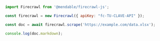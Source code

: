 ```js Node
import Firecrawl from '@mendable/firecrawl-js';

const firecrawl = new Firecrawl({ apiKey: "fc-TU-CLAVE-API" });

const doc = await firecrawl.scrape('https://example.com/data.xlsx');

console.log(doc.markdown);
```
